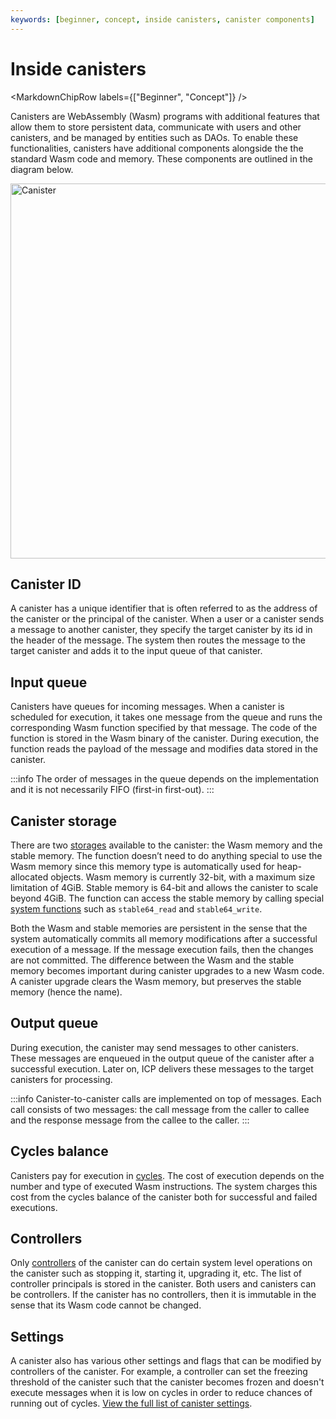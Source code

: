 ```yaml
---
keywords: [beginner, concept, inside canisters, canister components]
---
```




# Inside canisters

<MarkdownChipRow labels={["Beginner", "Concept"]} />

Canisters are WebAssembly (Wasm) programs with additional features that allow them to store persistent data, communicate with users and other canisters, and be managed by entities such as DAOs.
To enable these functionalities, canisters have additional components alongside the the standard Wasm code and memory. These components are outlined in the diagram below.

<div class="text--center">
<img src="/img/docs/inside-canister.png" alt="Canister" width="600"/>
</div>

## Canister ID
A canister has a unique identifier that is often referred to as the address of the canister or the <GlossaryTooltip>principal</GlossaryTooltip> of the canister.
When a user or a canister sends a message to another canister, they specify the target canister by its id in the header of the message.
The system then routes the message to the target canister and adds it to the input queue of that canister.

## Input queue
Canisters have queues for incoming messages.
When a canister is scheduled for execution, it takes one message from the queue and runs the corresponding Wasm function specified by that message.
The code of the function is stored in the Wasm binary of the canister.
During execution, the function reads the payload of the message and modifies data stored in the canister.

:::info
The order of messages in the queue depends on the implementation and it is not necessarily FIFO (first-in first-out).
:::

## Canister storage
There are two [storages](/docs/current/building-dapps/managing-dapps/storage) available to the canister: the Wasm memory and the stable memory.
The function doesn’t need to do anything special to use the Wasm memory since this memory type is automatically used for heap-allocated objects.
Wasm memory is currently 32-bit, with a maximum size limitation of 4GiB.
Stable memory is 64-bit and allows the canister to scale beyond 4GiB.
The function can access the stable memory by calling special [system functions](/docs/current/references/ic-interface-spec#system-api-stable-memory) such as `stable64_read` and `stable64_write`.

Both the Wasm and stable memories are persistent in the sense that the system automatically commits all memory modifications after a successful execution of a message.
If the message execution fails, then the changes are not committed.
The difference between the Wasm and the stable memory becomes important during canister upgrades to a new Wasm code.
A canister upgrade clears the Wasm memory, but preserves the stable memory (hence the name).

## Output queue
During execution, the canister may send messages to other canisters.
These messages are enqueued in the output queue of the canister after a successful execution.
Later on, ICP delivers these messages to the target canisters for processing.

:::info
Canister-to-canister calls are implemented on top of messages. Each call consists of two messages: the call message from the caller to callee and the response message from the callee to the caller.
:::

## Cycles balance
Canisters pay for execution in [cycles](/docs/current/developer-education/developer-concepts/gas-cost).
The cost of execution depends on the number and type of executed Wasm instructions.
The system charges this cost from the cycles balance of the canister both for successful and failed executions.

## Controllers
Only [controllers](/docs/current/building-dapps/managing-dapps/control) of the canister can do certain system level operations on the canister such as stopping it, starting it, upgrading it, etc.
The list of controller principals is stored in the canister.
Both users and canisters can be controllers.
If the canister has no controllers, then it is immutable in the sense that its Wasm code cannot be changed.

## Settings
A canister also has various other settings and flags that can be modified by controllers of the canister.
For example, a controller can set the freezing threshold of the canister such that the canister becomes frozen and doesn't execute messages when it is low on cycles in order to reduce chances of running out of cycles.
[View the full list of canister settings](/docs/current/references/ic-interface-spec#ic-create_canister).

